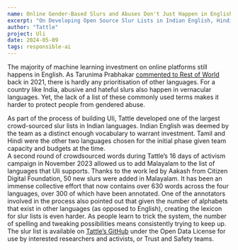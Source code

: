 ```yaml
---
name: Online Gender-Based Slurs and Abuses Don't Just Happen in English
excerpt: "On Developing Open Source Slur Lists in Indian English, Hindi, Tamil and Malayalam"
author: "Tattle"
project: Uli
date: 2024-05-09
tags: responsible-ai
---
```


The majority of machine learning investment on online platforms still happens in English. 
As Tarunima Prabhakar [commented to Rest of World](https://restofworld.org/2021/newsletter-south-asia-facebooks-language-problem/) back in 2021, there is hardly any prioritisation of other languages. For a country like India, abusive and hateful slurs also happen in vernacular languages. Yet, the lack of a list of these commonly used terms makes it harder to protect people from gendered abuse. 

As part of the process of building Uli, Tattle developed one of the largest crowd-sourced slur lists in Indian languages. Indian English was deemed by the team as a distinct enough vocabulary to warrant investment.  Tamil and Hindi were the other two languages chosen for the initial phase given team capacity and budgets at the time.  
A second round of crowdsourced words during Tattle’s 16 days of activism campaign in November 2023 allowed us to add Malayalam to the list of languages that Uli supports. 
Thanks to the work led by Aakash from Citizen Digital Foundation, 50 new slurs were added in Malayalam.
It has been an immense collective effort that now contains over 630 words across the four languages, over 300 of which have been annotated. One of the annotators involved in the process also pointed out that given the number of alphabets that exist in other languages (as opposed to English), creating the lexicon for slur lists is even harder. As people learn to trick the system, the number of spelling and tweaking possibilities means consistently trying to keep up. 
The slur list is available on [Tattle’s GitHub](https://github.com/tattle-made/Uli/blob/main/browser-extension/plugin/scripts/slur-list.txt) under the Open Data License for use by interested researchers and activists, or Trust and Safety teams.
